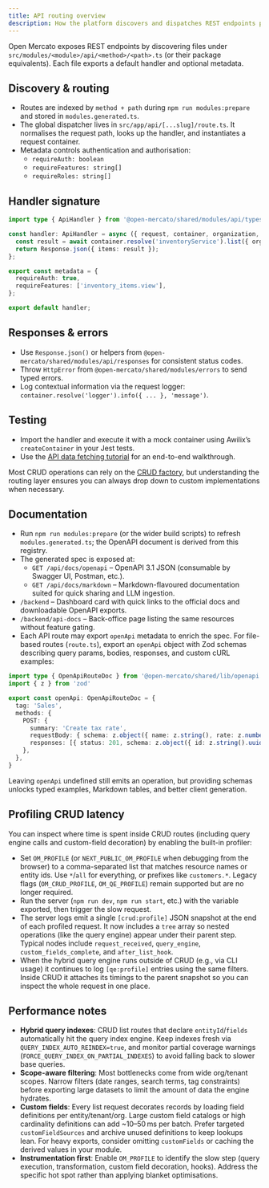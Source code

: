 ```yaml
---
title: API routing overview
description: How the platform discovers and dispatches REST endpoints per module.
---
```


Open Mercato exposes REST endpoints by discovering files under `src/modules/<module>/api/<method>/<path>.ts` (or their package equivalents). Each file exports a default handler and optional metadata.

## Discovery & routing

- Routes are indexed by `method + path` during `npm run modules:prepare` and stored in `modules.generated.ts`.
- The global dispatcher lives in `src/app/api/[...slug]/route.ts`. It normalises the request path, looks up the handler, and instantiates a request container.
- Metadata controls authentication and authorisation:
  - `requireAuth: boolean`
  - `requireFeatures: string[]`
  - `requireRoles: string[]`

## Handler signature

```ts
import type { ApiHandler } from '@open-mercato/shared/modules/api/types';

const handler: ApiHandler = async ({ request, container, organization, user }) => {
  const result = await container.resolve('inventoryService').list({ organizationId: organization.id });
  return Response.json({ items: result });
};

export const metadata = {
  requireAuth: true,
  requireFeatures: ['inventory_items.view'],
};

export default handler;
```

## Responses & errors

- Use `Response.json()` or helpers from `@open-mercato/shared/modules/api/responses` for consistent status codes.
- Throw `HttpError` from `@open-mercato/shared/modules/errors` to send typed errors.
- Log contextual information via the request logger: `container.resolve('logger').info({ ... }, 'message')`.

## Testing

- Import the handler and execute it with a mock container using Awilix’s `createContainer` in your Jest tests.
- Use the [API data fetching tutorial](../../tutorials/api-data-fetching) for an end-to-end walkthrough.

Most CRUD operations can rely on the [CRUD factory](./crud-factory), but understanding the routing layer ensures you can always drop down to custom implementations when necessary.

## Documentation

- Run `npm run modules:prepare` (or the wider build scripts) to refresh `modules.generated.ts`; the OpenAPI document is derived from this registry.
- The generated spec is exposed at:
  - `GET /api/docs/openapi` – OpenAPI 3.1 JSON (consumable by Swagger UI, Postman, etc.).
  - `GET /api/docs/markdown` – Markdown-flavoured documentation suited for quick sharing and LLM ingestion.
- `/backend` – Dashboard card with quick links to the official docs and downloadable OpenAPI exports.
- `/backend/api-docs` – Back-office page listing the same resources without feature gating.
- Each API route may export `openApi` metadata to enrich the spec. For file-based routes (`route.ts`), export an `openApi` object with Zod schemas describing query params, bodies, responses, and custom cURL examples:

```ts
import type { OpenApiRouteDoc } from '@open-mercato/shared/lib/openapi'
import { z } from 'zod'

export const openApi: OpenApiRouteDoc = {
  tag: 'Sales',
  methods: {
    POST: {
      summary: 'Create tax rate',
      requestBody: { schema: z.object({ name: z.string(), rate: z.number() }) },
      responses: [{ status: 201, schema: z.object({ id: z.string().uuid() }) }],
    },
  },
}
```

Leaving `openApi` undefined still emits an operation, but providing schemas unlocks typed examples, Markdown tables, and better client generation.

## Profiling CRUD latency

You can inspect where time is spent inside CRUD routes (including query engine calls and custom-field decoration) by enabling the built-in profiler:

- Set `OM_PROFILE` (or `NEXT_PUBLIC_OM_PROFILE` when debugging from the browser) to a comma-separated list that matches resource names or entity ids. Use `*`/`all` for everything, or prefixes like `customers.*`. Legacy flags (`OM_CRUD_PROFILE`, `OM_QE_PROFILE`) remain supported but are no longer required.
- Run the server (`npm run dev`, `npm run start`, etc.) with the variable exported, then trigger the slow request.
- The server logs emit a single `[crud:profile]` JSON snapshot at the end of each profiled request. It now includes a `tree` array so nested operations (like the query engine) appear under their parent step. Typical nodes include `request_received`, `query_engine`, `custom_fields_complete`, and `after_list_hook`.
- When the hybrid query engine runs outside of CRUD (e.g., via CLI usage) it continues to log `[qe:profile]` entries using the same filters. Inside CRUD it attaches its timings to the parent snapshot so you can inspect the whole request in one place.

## Performance notes

- **Hybrid query indexes**: CRUD list routes that declare `entityId`/`fields` automatically hit the query index engine. Keep indexes fresh via `QUERY_INDEX_AUTO_REINDEX=true`, and monitor partial coverage warnings (`FORCE_QUERY_INDEX_ON_PARTIAL_INDEXES`) to avoid falling back to slower base queries.
- **Scope-aware filtering**: Most bottlenecks come from wide org/tenant scopes. Narrow filters (date ranges, search terms, tag constraints) before exporting large datasets to limit the amount of data the engine hydrates.
- **Custom fields**: Every list request decorates records by loading field definitions per entity/tenant/org. Large custom field catalogs or high cardinality definitions can add ~10–50 ms per batch. Prefer targeted `customFieldSources` and archive unused definitions to keep lookups lean. For heavy exports, consider omitting `customFields` or caching the derived values in your module.
- **Instrumentation first**: Enable `OM_PROFILE` to identify the slow step (query execution, transformation, custom field decoration, hooks). Address the specific hot spot rather than applying blanket optimisations.
